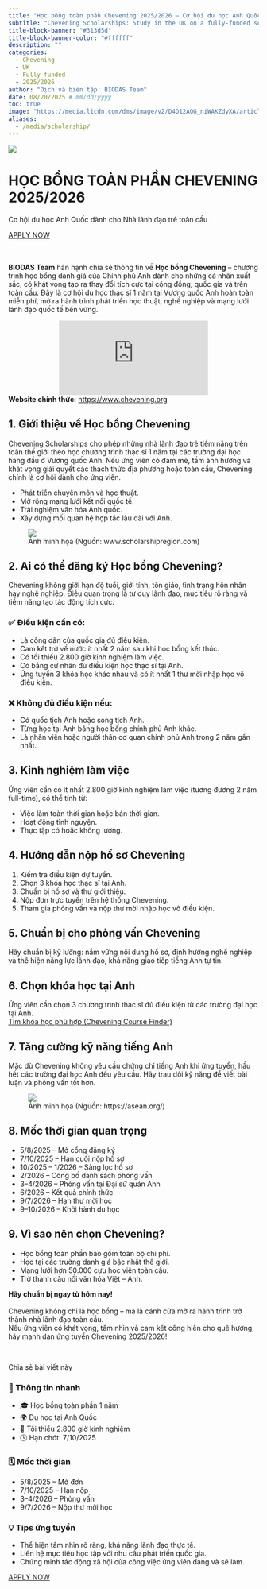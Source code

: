 ```yaml
---
title: "Học bổng toàn phần Chevening 2025/2026 – Cơ hội du học Anh Quốc dành cho Nhà lãnh đạo trẻ toàn cầu"
subtitle: "Chevening Scholarships: Study in the UK on a fully-funded scholarship with Chevening"
title-block-banner: "#313d5d"
title-block-banner-color: "#ffffff"
description: ""
categories:
  - Chevening
  - UK
  - Fully-funded
  - 2025/2026
author: "Dịch và biên tập: BIODAS Team"
date: 08/20/2025 # mm/dd/yyyy
toc: true
image: "https://media.licdn.com/dms/image/v2/D4D12AQG_niWAKZdyXA/article-cover_image-shrink_720_1280/article-cover_image-shrink_720_1280/0/1728640151097?e=2147483647&v=beta&t=I_Wj6WoF1NgpKq606-nJxFPrU4rYu969GZ1j617uWW8"
aliases: 
  - /media/scholarship/
---
```


![](https://alt.edu.vn/wp-content/uploads/2023/11/alt-feature-Chevening-Scholarship-1.jpg){fig-align="center" class="img-cover"}



```{=html}
<!-- Gắn file CSS -->
<link rel="stylesheet" href="section-scholarship-template.css">

<!-- Font Awesome CDN (hiển thị icon mạng xã hội) -->
<link rel="stylesheet" href="https://cdnjs.cloudflare.com/ajax/libs/font-awesome/6.5.0/css/all.min.css">


<body class="section-scholarship-template">

  <!-- ===== HERO ===== -->
  <div class="hero-banner">
    <div class="hero-content">
      <h1>HỌC BỔNG TOÀN PHẦN CHEVENING 2025/2026</h1>
      <p class="hero-subtitle">Cơ hội du học Anh Quốc dành cho Nhà lãnh đạo trẻ toàn cầu</p>
      <a href="https://www.chevening.org/apply" target="_blank" class="apply-button">APPLY NOW</a>
    </div>
  </div>

  <!-- ===== CONTENT ===== -->
  <div class="layout">
    <div class="main-content">
      <br><br>
      <p><strong>BIODAS Team</strong> hân hạnh chia sẻ thông tin về <strong>Học bổng Chevening</strong> – chương trình học bổng danh giá của Chính phủ Anh dành cho những cá nhân xuất sắc, có khát vọng tạo ra thay đổi tích cực tại cộng đồng, quốc gia và trên toàn cầu. Đây là cơ hội du học thạc sĩ 1 năm tại Vương quốc Anh hoàn toàn miễn phí, mở ra hành trình phát triển học thuật, nghề nghiệp và mạng lưới lãnh đạo quốc tế bền vững.</p>

      <div style="text-align:center;">
        <iframe 
          src="https://www.youtube.com/embed/hHDTKvt4yIY?si=7aA_ddT_g6sWoywN"
          title="YouTube video player"
          style="width:auto; height:auto; aspect-ratio:16/9; border:0;"
          allow="accelerometer; autoplay; clipboard-write; encrypted-media; gyroscope; picture-in-picture; web-share"
          referrerpolicy="strict-origin-when-cross-origin"
          allowfullscreen>
        </iframe>
      </div>
      
      <strong>Website chính thức:</strong> <a href="https://www.chevening.org" target="_blank">https://www.chevening.org</a></p>

      <h2>1. Giới thiệu về Học bổng Chevening</h2>
      <p>Chevening Scholarships cho phép những nhà lãnh đạo trẻ tiềm năng trên toàn thế giới theo học chương trình thạc sĩ 1 năm tại các trường đại học hàng đầu ở Vương quốc Anh. Nếu ứng viên có đam mê, tầm ảnh hưởng và khát vọng giải quyết các thách thức địa phương hoặc toàn cầu, Chevening chính là cơ hội dành cho ứng viên.</p>

      <div class="highlight-box">
        <ul>
          <li>Phát triển chuyên môn và học thuật.</li>
          <li>Mở rộng mạng lưới kết nối quốc tế.</li>
          <li>Trải nghiệm văn hóa Anh quốc.</li>
          <li>Xây dựng mối quan hệ hợp tác lâu dài với Anh.</li>
        </ul>
      </div>

      <!-- Ảnh minh họa -->
      <figure>
        <div class="img-wrap">
          <img src="https://www.scholarshipregion.com/wp-content/uploads/elementor/thumbs/UK-Government-Chevening-Scholarships-qc0g3ibu1s0523zq02df7ib6anvlhihenpt574hz4w.jpg" class="img" />
        </div>
        <figcaption>
          Ảnh minh họa (Nguồn: www.scholarshipregion.com)
        </figcaption>
      </figure>

      <h2>2. Ai có thể đăng ký Học bổng Chevening?</h2>
      <p>Chevening không giới hạn độ tuổi, giới tính, tôn giáo, tình trạng hôn nhân hay nghề nghiệp. Điều quan trọng là tư duy lãnh đạo, mục tiêu rõ ràng và tiềm năng tạo tác động tích cực.</p>

      <h3>✅ Điều kiện cần có:</h3>
      <div class="highlight-box">
        <ul>
          <li>Là công dân của quốc gia đủ điều kiện.</li>
          <li>Cam kết trở về nước ít nhất 2 năm sau khi học bổng kết thúc.</li>
          <li>Có tối thiểu 2.800 giờ kinh nghiệm làm việc.</li>
          <li>Có bằng cử nhân đủ điều kiện học thạc sĩ tại Anh.</li>
          <li>Ứng tuyển 3 khóa học khác nhau và có ít nhất 1 thư mời nhập học vô điều kiện.</li>
        </ul>
      </div>

      <h3>❌ Không đủ điều kiện nếu:</h3>
      <div class="highlight-box">
        <ul>
          <li>Có quốc tịch Anh hoặc song tịch Anh.</li>
          <li>Từng học tại Anh bằng học bổng chính phủ Anh khác.</li>
          <li>Là nhân viên hoặc người thân cơ quan chính phủ Anh trong 2 năm gần nhất.</li>
        </ul>
      </div>

      <h2>3. Kinh nghiệm làm việc</h2>
      <p>Ứng viên cần có ít nhất 2.800 giờ kinh nghiệm làm việc (tương đương 2 năm full-time), có thể tính từ:</p>
      <div class="highlight-box">
        <ul>
          <li>Việc làm toàn thời gian hoặc bán thời gian.</li>
          <li>Hoạt động tình nguyện.</li>
          <li>Thực tập có hoặc không lương.</li>
        </ul>
      </div>

      <h2>4. Hướng dẫn nộp hồ sơ Chevening</h2>
      <div class="highlight-box">
        <ol>
          <li>Kiểm tra điều kiện dự tuyển.</li>
          <li>Chọn 3 khóa học thạc sĩ tại Anh.</li>
          <li>Chuẩn bị hồ sơ và thư giới thiệu.</li>
          <li>Nộp đơn trực tuyến trên hệ thống Chevening.</li>
          <li>Tham gia phỏng vấn và nộp thư mời nhập học vô điều kiện.</li>
        </ol>
      </div>

      <h2>5. Chuẩn bị cho phỏng vấn Chevening</h2>
      <p>Hãy chuẩn bị kỹ lưỡng: nắm vững nội dung hồ sơ, định hướng nghề nghiệp và thể hiện năng lực lãnh đạo, khả năng giao tiếp tiếng Anh tự tin.</p>

      <h2>6. Chọn khóa học tại Anh</h2>
      <p>Ứng viên cần chọn 3 chương trình thạc sĩ đủ điều kiện từ các trường đại học tại Anh.<br>
      <a href="https://www.chevening.org/scholarships/find-a-course/" target="_blank">Tìm khóa học phù hợp (Chevening Course Finder)</a></p>

      <h2>7. Tăng cường kỹ năng tiếng Anh</h2>
      <p>Mặc dù Chevening không yêu cầu chứng chỉ tiếng Anh khi ứng tuyển, hầu hết các trường đại học Anh đều yêu cầu. Hãy trau dồi kỹ năng để viết bài luận và phỏng vấn tốt hơn.</p>

      <!-- Ảnh minh họa -->
      <figure>
        <div class="img-wrap">
          <img src="https://asean.org/wp-content/uploads/elementor/thumbs/Chevening-pic1724738642-scaled-qt9q5iek65l9u60mnz6mswzdf7322vdce2z1lqj2iw.jpeg" class="img" />
        </div>
        <figcaption>
          Ảnh minh họa (Nguồn: https://asean.org/)
        </figcaption>
      </figure>

      <h2>8. Mốc thời gian quan trọng</h2>
      <ul>
        <li>5/8/2025 – Mở cổng đăng ký</li>
        <li>7/10/2025 – Hạn cuối nộp hồ sơ</li>
        <li>10/2025 – 1/2026 – Sàng lọc hồ sơ</li>
        <li>2/2026 – Công bố danh sách phỏng vấn</li>
        <li>3–4/2026 – Phỏng vấn tại Đại sứ quán Anh</li>
        <li>6/2026 – Kết quả chính thức</li>
        <li>9/7/2026 – Hạn thư mời học</li>
        <li>9–10/2026 – Khởi hành du học</li>
      </ul>

      <h2>9. Vì sao nên chọn Chevening?</h2>
      <div class="highlight-box">
        <ul>
          <li>Học bổng toàn phần bao gồm toàn bộ chi phí.</li>
          <li>Học tại các trường danh giá bậc nhất thế giới.</li>
          <li>Mạng lưới hơn 50.000 cựu học viên toàn cầu.</li>
          <li>Trở thành cầu nối văn hóa Việt – Anh.</li>
        </ul>
      </div>

      <div class="final-note">
        <p><strong>Hãy chuẩn bị ngay từ hôm nay!</strong><br><br>
        Chevening không chỉ là học bổng – mà là cánh cửa mở ra hành trình trở thành nhà lãnh đạo toàn cầu.<br>
        Nếu ứng viên có khát vọng, tầm nhìn và cam kết cống hiến cho quê hương, hãy mạnh dạn ứng tuyển Chevening 2025/2026!</p>
      </div>
    
      <br>
      <!-- SOCIAL SHARE -->
      <div class="social-section">
        <p class="share-note">Chia sẻ bài viết này</p>
        <div class="social-share">
          <a href="https://www.facebook.com/sharer/sharer.php?u=https://www.biodas.net/media/scholarship/250820-chevening.html/" class="fb" title="Chia sẻ trên Facebook"><i class="fab fa-facebook-f"></i></a>
          <a href="https://twitter.com/intent/tweet?status=https://www.biodas.net/media/scholarship/250820-chevening.html/" class="x" title="Chia sẻ trên X / Twitter"><i class="fab fa-x-twitter"></i></a>
          <a href="https://www.linkedin.com/shareArticle?mini=true&url=https://biodas.net/media/scholarship/250820-chevening.html/" class="in" title="Chia sẻ trên LinkedIn"><i class="fab fa-linkedin-in"></i></a>
        </div>
      </div>

    </div>

    <!-- SIDEBAR -->
    <aside class="sidebar">
      <div class="quick-info">
        <h3>📘 Thông tin nhanh</h3>
        <ul>
          <li>🎓 Học bổng toàn phần 1 năm</li>
          <li>🌍 Du học tại Anh Quốc</li>
          <li>💼 Tối thiểu 2.800 giờ kinh nghiệm</li>
          <li>🕓 Hạn chót: 7/10/2025</li>
        </ul>
      </div>

      <div class="quick-info">
        <h3>🗓️ Mốc thời gian</h3>
        <ul>
          <li>5/8/2025 – Mở đơn</li>
          <li>7/10/2025 – Hạn nộp</li>
          <li>3–4/2026 – Phỏng vấn</li>
          <li>9/7/2026 – Nộp thư mời học</li>
        </ul>
      </div>

      <div class="quick-info">
        <h3>💡 Tips ứng tuyển</h3>
        <ul>
          <li>Thể hiện tầm nhìn rõ ràng, khả năng lãnh đạo thực tế.</li>
          <li>Liên hệ mục tiêu học tập với nhu cầu phát triển quốc gia.</li>
          <li>Chứng minh tác động xã hội của công việc ứng viên đang và sẽ làm.</li>
        </ul>
      </div>

      <a class="apply-button" href="https://www.chevening.org/apply" target="_blank">APPLY NOW</a>
    </aside>
  </div>

</body>

<!-- JS SCRIPT -->
<script src="section-scholarship-template.js"></script>


```
